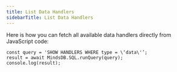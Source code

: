 ```yaml
---
title: List Data Handlers
sidebarTitle: List Data Handlers
---
```


Here is how you can fetch all available data handlers directly from JavaScript code:

```
const query = 'SHOW HANDLERS WHERE type = \‘data\'’;
result = await MindsDB.SQL.runQuery(query);
console.log(result);
```
